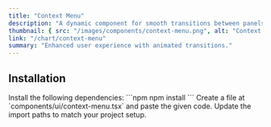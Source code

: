 ```yaml
---
title: "Context Menu"
description: "A dynamic component for smooth transitions between panels."
thumbnail: { src: "/images/components/context-menu.png", alt: "Context Menu example" }
link: "/chart/context-menu"
summary: "Enhanced user experience with animated transitions."
---
```


<ComponentPreview name="context-menu-demo" />

## Installation

<Steps>

<Step>
Install the following dependencies:
</Step>
```npm
npm install 
```

<Step>
Create a file at `components/ui/context-menu.tsx` and paste the given code.  
</Step>

<CollapsibleSource name="context-menu" />

<Step>
Update the import paths to match your project setup.
</Step>

</Steps>